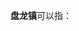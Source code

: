 '''盘龙镇'''可以指：
{{PRC admin/disambig|41/17/25/100/000|50/02/26/114/000|51/08/02/102/000|51/13/21/106/000}}
{{disambig|cat=三字中国镇名消歧义}}